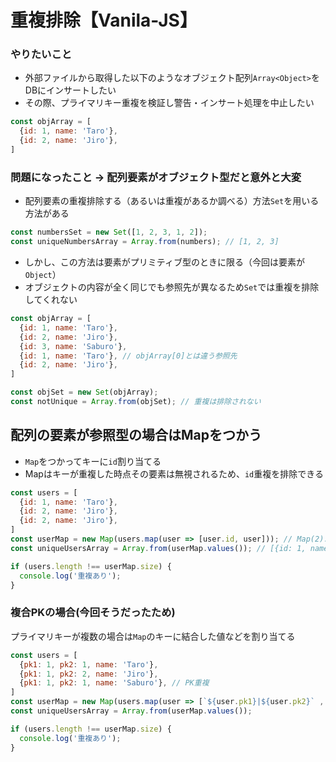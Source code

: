 # 重複排除【Vanila-JS】

### やりたいこと
- 外部ファイルから取得した以下のようなオブジェクト配列`Array<Object>`をDBにインサートしたい
- その際、プライマリキー重複を検証し警告・インサート処理を中止したい
```js
const objArray = [
  {id: 1, name: 'Taro'},
  {id: 2, name: 'Jiro'},
]
```

### 問題になったこと → 配列要素がオブジェクト型だと意外と大変
- 配列要素の重複排除する（あるいは重複があるか調べる）方法`Set`を用いる方法がある
```js filename="Setを使って重複を削除"
const numbersSet = new Set([1, 2, 3, 1, 2]);
const uniqueNumbersArray = Array.from(numbers); // [1, 2, 3]
```

- しかし、この方法は要素がプリミティブ型のときに限る（今回は要素が`Object`）
- オブジェクトの内容が全く同じでも参照先が異なるため`Set`では重複を排除してくれない
```js
const objArray = [
  {id: 1, name: 'Taro'},
  {id: 2, name: 'Jiro'},
  {id: 3, name: 'Saburo'},
  {id: 1, name: 'Taro'}, // objArray[0]とは違う参照先
  {id: 2, name: 'Jiro'},
]

const objSet = new Set(objArray);
const notUnique = Array.from(objSet); // 重複は排除されない
```

## 配列の要素が参照型の場合はMapをつかう
- `Map`をつかってキーに`id`割り当てる
- Mapはキーが重複した時点その要素は無視されるため、`id`重複を排除できる
```js
const users = [
  {id: 1, name: 'Taro'},
  {id: 2, name: 'Jiro'},
  {id: 2, name: 'Jiro'},
]
const userMap = new Map(users.map(user => [user.id, user])); // Map(2): { 1 => {id: 1, name: 'Taro'}, 2 => {id: 2, name: 'Jiro'}}
const uniqueUsersArray = Array.from(userMap.values()); // [{id: 1, name: 'Taro'}, {id: 2, name: 'Jiro'}]

if (users.length !== userMap.size) {
  console.log('重複あり');
}
```


### 複合PKの場合(今回そうだったため)
プライマリキーが複数の場合は`Map`のキーに結合した値などを割り当てる
```js
const users = [
  {pk1: 1, pk2: 1, name: 'Taro'},
  {pk1: 1, pk2: 2, name: 'Jiro'},
  {pk1: 1, pk2: 1, name: 'Saburo'}, // PK重複
]
const userMap = new Map(users.map(user => [`${user.pk1}|${user.pk2}` , user])); // Map(2): { '1|1' => {pk1: 1, pk2: 1, name: 'Taro'}, '1|2' => {pk1: 1, pk2: 2, name: 'Jiro'}
const uniqueUsersArray = Array.from(userMap.values());

if (users.length !== userMap.size) {
  console.log('重複あり');
}
```